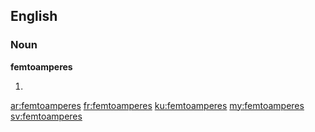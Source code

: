 ==English==

===Noun===
'''femtoamperes'''

# {{plural of|femtoampere}}

[[ar:femtoamperes]]
[[fr:femtoamperes]]
[[ku:femtoamperes]]
[[my:femtoamperes]]
[[sv:femtoamperes]]